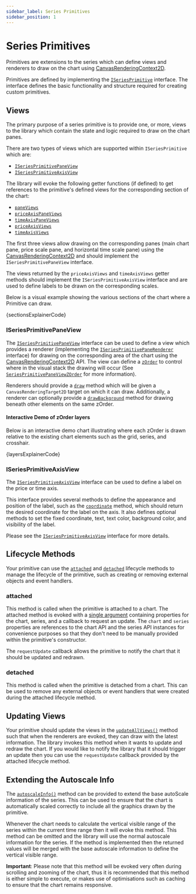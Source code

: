 ```yaml
---
sidebar_label: Series Primitives
sidebar_position: 1
---
```


# Series Primitives

Primitives are extensions to the series which can define views and renderers to
draw on the chart using
[CanvasRenderingContext2D](https://developer.mozilla.org/en-US/docs/Web/API/CanvasRenderingContext2D).

Primitives are defined by implementing the
[`ISeriesPrimitive`](/api/interfaces/ISeriesPrimitive.md) interface. The
interface defines the basic functionality and structure required for creating
custom primitives.

## Views

The primary purpose of a series primitive is to provide one, or more, views to
the library which contain the state and logic required to draw on the chart
panes.

There are two types of views which are supported within `ISeriesPrimitive` which
are:

- [`ISeriesPrimitivePaneView`](/api/interfaces/ISeriesPrimitivePaneView.md)
- [`ISeriesPrimitiveAxisView`](/api/interfaces/ISeriesPrimitiveAxisView.md)

The library will evoke the following getter functions (if defined) to get
references to the primitive's defined views for the corresponding section of the
chart:

- [`paneViews`](/api/interfaces/ISeriesPrimitive.md#paneviews)
- [`priceAxisPaneViews`](/api/interfaces/ISeriesPrimitive.md#priceaxispaneviews)
- [`timeAxisPaneViews`](/api/interfaces/ISeriesPrimitive.md#timeaxispaneviews)
- [`priceAxisViews`](/api/interfaces/ISeriesPrimitive.md#priceaxisviews)
- [`timeAxisViews`](/api/interfaces/ISeriesPrimitive.md#timeaxisviews)

The first three views allow drawing on the corresponding panes (main chart pane,
price scale pane, and horizontal time scale pane) using the
[CanvasRenderingContext2D](https://developer.mozilla.org/en-US/docs/Web/API/CanvasRenderingContext2D)
and should implement the `ISeriesPrimitivePaneView` interface.

The views returned by the `priceAxisViews` and `timeAxisViews` getter methods
should implement the `ISeriesPrimitiveAxisView` interface and are used to define
labels to be drawn on the corresponding scales.

Below is a visual example showing the various sections of the chart where a
Primitive can draw.


<CodeBlock replaceThemeConstants chart className="language-js" chartOnly>
	{sectionsExplainerCode}
</CodeBlock>

### ISeriesPrimitivePaneView

The [`ISeriesPrimitivePaneView`](/api/interfaces/ISeriesPrimitivePaneView.md)
interface can be used to define a view which provides a renderer (implementing
the
[`ISeriesPrimitivePaneRenderer`](/api/interfaces/ISeriesPrimitivePaneRenderer.md)
interface) for drawing on the corresponding area of the chart using the
[CanvasRenderingContext2D](https://developer.mozilla.org/en-US/docs/Web/API/CanvasRenderingContext2D)
API. The view can define a
[`zOrder`](/api/interfaces/ISeriesPrimitivePaneView.md#zorder) to control where
in the visual stack the drawing will occur (See
[`SeriesPrimitivePaneViewZOrder`](/api/index.md#seriesprimitivepaneviewzorder)
for more information).

Renderers should provide a
[`draw`](/api/interfaces/ISeriesPrimitivePaneRenderer.md#draw) method which will
be given a `CanvasRenderingTarget2D` target on which it can draw. Additionally,
a renderer can optionally provide a
[`drawBackground`](/api/interfaces/ISeriesPrimitivePaneRenderer.md#drawbackground)
method for drawing beneath other elements on the same zOrder.

#### Interactive Demo of zOrder layers

Below is an interactive demo chart illustrating where each zOrder is drawn
relative to the existing chart elements such as the grid, series, and crosshair.


<CodeBlock replaceThemeConstants chart className="language-js" chartOnly>
	{layersExplainerCode}
</CodeBlock>

### ISeriesPrimitiveAxisView

The [`ISeriesPrimitiveAxisView`](/api/interfaces/ISeriesPrimitiveAxisView.md)
interface can be used to define a label on the price or time axis.

This interface provides several methods to define the appearance and position of
the label, such as the
[`coordinate`](/api/interfaces/ISeriesPrimitiveAxisView.md#coordinate) method,
which should return the desired coordinate for the label on the axis. It also
defines optional methods to set the fixed coordinate, text, text color,
background color, and visibility of the label.

Please see the
[`ISeriesPrimitiveAxisView`](/api/interfaces/ISeriesPrimitiveAxisView.md)
interface for more details.

## Lifecycle Methods

Your primitive can use the
[`attached`](/api/interfaces/ISeriesPrimitive.md#attached) and
[`detached`](/api/interfaces/ISeriesPrimitive.md#detached) lifecycle methods to
manage the lifecycle of the primitive, such as creating or removing external
objects and event handlers.

### attached

This method is called when the primitive is attached to a chart. The attached
method is evoked with a
[single argument](api/interfaces/SeriesAttachedParameter.md) containing
properties for the chart, series, and a callback to request an update. The
`chart` and `series` properties are references to the chart API and the series
API instances for convenience purposes so that they don't need to be manually
provided within the primitive's constructor.

The `requestUpdate` callback allows the primitive to notify the chart that it
should be updated and redrawn.

### detached

This method is called when the primitive is detached from a chart. This can be
used to remove any external objects or event handlers that were created during
the attached lifecycle method.

## Updating Views

Your primitive should update the views in the
[`updateAllViews()`](/api/interfaces/ISeriesPrimitive.md#updateallviews) method
such that when the renderers are evoked, they can draw with the latest
information. The library invokes this method when it wants to update and redraw
the chart. If you would like to notify the library that it should trigger an
update then you can use the `requestUpdate` callback provided by the attached
lifecycle method.

## Extending the Autoscale Info

The [`autoscaleInfo()`](/api/interfaces/ISeriesPrimitive.md#autoscaleinfo)
method can be provided to extend the base autoScale information of the series.
This can be used to ensure that the chart is automatically scaled correctly to
include all the graphics drawn by the primitive.

Whenever the chart needs to calculate the vertical visible range of the series
within the current time range then it will evoke this method. This method can be
omitted and the library will use the normal autoscale information for the
series. If the method is implemented then the returned values will be merged
with the base autoscale information to define the vertical visible range.

**Important**: Please note that this method will be evoked very often during
scrolling and zooming of the chart, thus it is recommended that this method is
either simple to execute, or makes use of optimisations such as caching to
ensure that the chart remains responsive.
